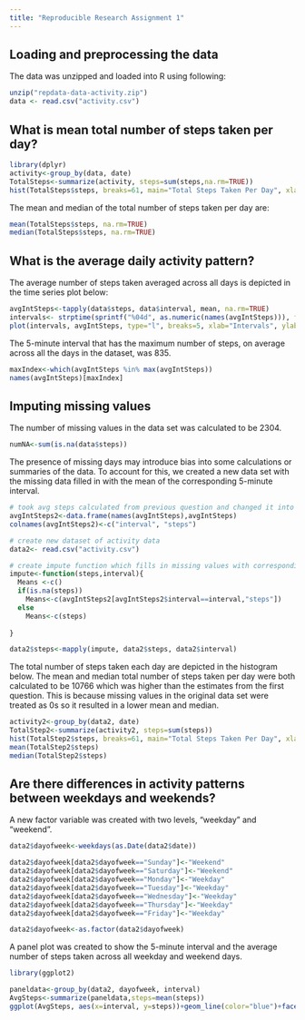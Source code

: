 ```yaml
---
title: "Reproducible Research Assignment 1"
---
```


## Loading and preprocessing the data

The data was unzipped and loaded into R using following:

```r
unzip("repdata-data-activity.zip")
data <- read.csv("activity.csv")
```

## What is mean total number of steps taken per day?

```r
library(dplyr)
activity<-group_by(data, date)
TotalSteps<-summarize(activity, steps=sum(steps,na.rm=TRUE))
hist(TotalSteps$steps, breaks=61, main="Total Steps Taken Per Day", xlab="# Steps")
```

The mean and median of the total number of steps taken per day are:
```r
mean(TotalSteps$steps, na.rm=TRUE)
median(TotalSteps$steps, na.rm=TRUE)
```

## What is the average daily activity pattern?
The average number of steps taken averaged across all days is depicted in the time series plot below:
```r
avgIntSteps<-tapply(data$steps, data$interval, mean, na.rm=TRUE)
intervals<- strptime(sprintf("%04d", as.numeric(names(avgIntSteps))), format="%H%M")
plot(intervals, avgIntSteps, type="l", breaks=5, xlab="Intervals", ylab="Steps", main="Avg Steps Taken by Interval")
```

The 5-minute interval that has the maximum number of steps, on average across all the days in the dataset, was 835. 
```r
maxIndex<-which(avgIntSteps %in% max(avgIntSteps))
names(avgIntSteps)[maxIndex]
```

## Imputing missing values
The number of missing values in the data set was calculated to be 2304. 

```r
numNA<-sum(is.na(data$steps))
```

The presence of missing days may introduce bias into some calculations or summaries of the data. To account for this, we created a new data set with the missing data filled in with the mean of the corresponding 5-minute interval.

```r
# took avg steps calculated from previous question and changed it into a data frame and added column names
avgIntSteps2<-data.frame(names(avgIntSteps),avgIntSteps)
colnames(avgIntSteps2)<-c("interval", "steps")

# create new dataset of activity data
data2<- read.csv("activity.csv")

# create impute function which fills in missing values with corresponding intervals means
impute<-function(steps,interval){
  Means <-c()
  if(is.na(steps)) 
    Means<-c(avgIntSteps2[avgIntSteps2$interval==interval,"steps"])
  else
    Means<-c(steps)
  
}

data2$steps<-mapply(impute, data2$steps, data2$interval)
```

The total number of steps taken each day are depicted in the histogram below. The mean and median total number of steps taken per day were both calculated to be 10766 which was higher than the estimates from the first question. This is because missing values in the original data set were treated as 0s so it resulted in a lower mean and median. 
```r
activity2<-group_by(data2, date)
TotalStep2<-summarize(activity2, steps=sum(steps))
hist(TotalStep2$steps, breaks=61, main="Total Steps Taken Per Day", xlab="# Steps")
mean(TotalStep2$steps)
median(TotalStep2$steps)
```

## Are there differences in activity patterns between weekdays and weekends?
A new factor variable was created with two levels, "weekday" and "weekend".
```r
data2$dayofweek<-weekdays(as.Date(data2$date))

data2$dayofweek[data2$dayofweek=="Sunday"]<-"Weekend"
data2$dayofweek[data2$dayofweek=="Saturday"]<-"Weekend"
data2$dayofweek[data2$dayofweek=="Monday"]<-"Weekday"
data2$dayofweek[data2$dayofweek=="Tuesday"]<-"Weekday"
data2$dayofweek[data2$dayofweek=="Wednesday"]<-"Weekday"
data2$dayofweek[data2$dayofweek=="Thursday"]<-"Weekday"
data2$dayofweek[data2$dayofweek=="Friday"]<-"Weekday"

data2$dayofweek<-as.factor(data2$dayofweek)
```

A panel plot was created to show  the 5-minute interval and the average number of steps taken across all weekday and weekend days.
```r
library(ggplot2)

paneldata<-group_by(data2, dayofweek, interval)
AvgSteps<-summarize(paneldata,steps=mean(steps))
ggplot(AvgSteps, aes(x=interval, y=steps))+geom_line(color="blue")+facet_grid(dayofweek~.)
```

